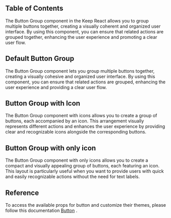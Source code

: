 

## Table of Contents

The Button Group component in the Keep React allows you to group multiple buttons together, creating a visually coherent and organized user interface. By using this component, you can ensure that related actions are grouped together, enhancing the user experience and promoting a clear user flow.

## Default Button Group

The Button Group component lets you group multiple buttons together, creating a visually cohesive and organized user interface. By using this component, you can ensure that related actions are grouped, enhancing the user experience and providing a clear user flow.

<CodePreview github="Button/ButtonGroup.tsx" code={DefaultButtonGroupCode}>
  <DefaultButtonGroup />
</CodePreview>

## Button Group with Icon

The Button Group component with icons allows you to create a group of buttons, each accompanied by an icon. This arrangement visually represents different actions and enhances the user experience by providing clear and recognizable icons alongside the corresponding buttons.

<CodePreview github="Button/ButtonGroup.tsx" code={ButtonGroupWithIconCode}>
  <ButtonGroupWithIcon />
</CodePreview>

## Button Group with only icon

The Button Group component with only icons allows you to create a compact and visually appealing group of buttons, each featuring an icon. This layout is particularly useful when you want to provide users with quick and easily recognizable actions without the need for text labels.

<CodePreview github="Button/ButtonGroup.tsx" code={ButtonGroupWithOnlyIconCode}>
  <ButtonGroupWithOnlyIcon />
</CodePreview>

## Reference

To access the available props for button and customize their themes, please follow this documentation [Button](https://react.keepdesign.io/docs/components/button#api-reference) .

